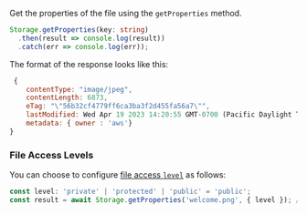 Get the properties of the file using the `getProperties` method.

```typescript
Storage.getProperties(key: string)
  .then(result => console.log(result))
  .catch(err => console.log(err));
```

The format of the response looks like this:

```js
 {
    contentType: "image/jpeg",
    contentLength: 6873,
    eTag: "\"56b32cf4779ff6ca3ba3f2d455fa56a7\"",
    lastModified: Wed Apr 19 2023 14:20:55 GMT-0700 (Pacific Daylight Time) {},
    metadata: { owner : 'aws'}
}

```

### File Access Levels

You can choose to configure [file access `level`](https://docs.amplify.aws/lib/storage/configureaccess/q/platform/js) as follows:

```typescript
const level: 'private' | 'protected' | 'public' = 'public';
const result = await Storage.getProperties('welcome.png', { level }); // defaults to `public`
```
